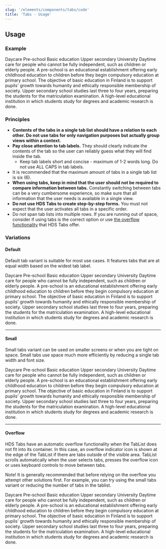 ```yaml
---
slug: '/elements/components/tabs/code'
title: 'Tabs - Usage'
---
```



## Usage

### Example
<Tabs>
  <Tabs.TabList style={{ marginBottom: 'var(--spacing-m)' }}>
    <Tabs.Tab>Daycare</Tabs.Tab>
    <Tabs.Tab>Pre-school</Tabs.Tab>
    <Tabs.Tab>Basic education</Tabs.Tab>
    <Tabs.Tab>Upper secondary</Tabs.Tab>
    <Tabs.Tab>University</Tabs.Tab>
  </Tabs.TabList>
  <Tabs.TabPanel>
    Daytime care for people who cannot be fully independent, such as children or elderly people.
  </Tabs.TabPanel>
  <Tabs.TabPanel>
    A pre-school is an educational establishment offering early childhood education to children before they begin
    compulsory education at primary school.
  </Tabs.TabPanel>
  <Tabs.TabPanel>
    The objective of basic education in Finland is to support pupils&#39; growth towards humanity and ethically
    responsible membership of society.
  </Tabs.TabPanel>
  <Tabs.TabPanel>
    Upper secondary school studies last three to four years, preparing the students for the matriculation examination.
  </Tabs.TabPanel>
  <Tabs.TabPanel>
    A high-level educational institution in which students study for degrees and academic research is done.
  </Tabs.TabPanel>
</Tabs>

### Principles
- **Contents of the tabs in a single tab list should have a relation to each other. Do not use tabs for only navigation purposes but actually group views within a context.**
- **Pay close attention to tab labels.** They should clearly indicate the contents of the tab so the user can reliably guess what they will find inside the tab.
  - Keep tab labels short and concise - maximum of 1-2 words long. Do not use ALL CAPS in tab labels.
- It is recommended that the maximum amount of tabs in a single tab list is six (6).
- **When using tabs, keep in mind that the user should not be required to compare information between tabs.** Constantly switching between tabs can be a very cumbersome experience, so make sure that all information that the user needs is available in a single view.
- **Do not use HDS Tabs to create step-by-step forms.** You must not expect that the user activates all tabs in a specific order.
- Do not span tab lists into multiple rows. If you are running out of space, consider if using tabs is the correct option or use [the overflow functionality](#overflow-tabs) that HDS Tabs offer.

### Variations

#### Default
Default tab variant is suitable for most use cases. It features tabs that are at equal width based on the widest tab label.

<Tabs>
  <Tabs.TabList style={{ marginBottom: 'var(--spacing-m)' }}>
    <Tabs.Tab>Daycare</Tabs.Tab>
    <Tabs.Tab>Pre-school</Tabs.Tab>
    <Tabs.Tab>Basic education</Tabs.Tab>
    <Tabs.Tab>Upper secondary</Tabs.Tab>
    <Tabs.Tab>University</Tabs.Tab>
  </Tabs.TabList>
  <Tabs.TabPanel>
    Daytime care for people who cannot be fully independent, such as children or elderly people.
  </Tabs.TabPanel>
  <Tabs.TabPanel>
    A pre-school is an educational establishment offering early childhood education to children before they begin
    compulsory education at primary school.
  </Tabs.TabPanel>
  <Tabs.TabPanel>
    The objective of basic education in Finland is to support pupils&#39; growth towards humanity and ethically
    responsible membership of society.
  </Tabs.TabPanel>
  <Tabs.TabPanel>
    Upper secondary school studies last three to four years, preparing the students for the matriculation examination.
  </Tabs.TabPanel>
  <Tabs.TabPanel>
    A high-level educational institution in which students study for degrees and academic research is done.
  </Tabs.TabPanel>
</Tabs>

---

#### Small
Small tabs variant can be used on smaller screens or when you are tight on space. Small tabs use space much more efficiently by reducing a single tab width and font size.

<Tabs small>
  <Tabs.TabList style={{ marginBottom: 'var(--spacing-m)' }}>
    <Tabs.Tab>Daycare</Tabs.Tab>
    <Tabs.Tab>Pre-school</Tabs.Tab>
    <Tabs.Tab>Basic education</Tabs.Tab>
    <Tabs.Tab>Upper secondary</Tabs.Tab>
    <Tabs.Tab>University</Tabs.Tab>
  </Tabs.TabList>
  <Tabs.TabPanel>
    Daytime care for people who cannot be fully independent, such as children or elderly people.
  </Tabs.TabPanel>
  <Tabs.TabPanel>
    A pre-school is an educational establishment offering early childhood education to children before they begin
    compulsory education at primary school.
  </Tabs.TabPanel>
  <Tabs.TabPanel>
    The objective of basic education in Finland is to support pupils&#39; growth towards humanity and ethically
    responsible membership of society.
  </Tabs.TabPanel>
  <Tabs.TabPanel>
    Upper secondary school studies last three to four years, preparing the students for the matriculation examination.
  </Tabs.TabPanel>
  <Tabs.TabPanel>
    A high-level educational institution in which students study for degrees and academic research is done.
  </Tabs.TabPanel>
</Tabs>

---

#### Overflow
HDS Tabs have an automatic overflow functionality when the TabList does not fit into its container. In this case, an overflow indicator icon is shown at the edge of the TabList if there are tabs outside of the visible area. TabList scrolls automatically when the user selects tabs, presses the overflow icon or uses keyboard controls to move between tabs.

Note! It is generally recommended that before relying on the overflow you attempt other solutions first. For example, you can try using the small tabs variant or reducing the number of tabs in the tablist.

<div style={{ maxWidth: '400px' }}>
  <Tabs>
    <Tabs.TabList style={{ marginBottom: 'var(--spacing-m)' }}>
      <Tabs.Tab>Daycare</Tabs.Tab>
      <Tabs.Tab>Pre-school</Tabs.Tab>
      <Tabs.Tab>Basic education</Tabs.Tab>
      <Tabs.Tab>Upper secondary</Tabs.Tab>
      <Tabs.Tab>University</Tabs.Tab>
    </Tabs.TabList>
    <Tabs.TabPanel>
      Daytime care for people who cannot be fully independent, such as children or elderly people.
    </Tabs.TabPanel>
    <Tabs.TabPanel>
      A pre-school is an educational establishment offering early childhood education to children before they begin
      compulsory education at primary school.
    </Tabs.TabPanel>
    <Tabs.TabPanel>
      The objective of basic education in Finland is to support pupils&#39; growth towards humanity and ethically
      responsible membership of society.
    </Tabs.TabPanel>
    <Tabs.TabPanel>
      Upper secondary school studies last three to four years, preparing the students for the matriculation
      examination.
    </Tabs.TabPanel>
    <Tabs.TabPanel>
      A high-level educational institution in which students study for degrees and academic research is done.
    </Tabs.TabPanel>
  </Tabs>
</div>

